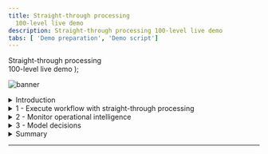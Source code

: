 ```yaml
---
title: Straight-through processing
  100-level live demo
description: Straight-through processing 100-level live demo
tabs: [ 'Demo preparation', 'Demo script']
---
```


  <span>
    Straight-through processing <br/> 100-level live demo
  </span> );

![banner](./images/BA_STP_100_Script_GitHub_banner_8-3-21_short.jpg)

<span id="top"></span>

<details>

<summary>Introduction</summary>
<br/>

Welcome to the straight-through processing demonstration.

<br/>

Today, I will demonstrate how the IBM Cloud Pak for Business Automation supports straight-through processing to automate customer refund requests quickly and easily. We’ll take advantage of the Pak’s workflow and decision management features - along with its operational intelligence capabilities - to show how business users can lead the effort to transform customer service. Let’s get started.

<br/>

**[Go to top](#top)**

</details>

<details>
<summary>1 - Execute workflow with straight-through processing</summary>
<br/>

| **1.1 - Refund request approved** |   |
| :---         | :--- |
| **Action**             | 1 - Go to Focus Corp's **Your Returns and Refunds** page. <br/> <br/> 2 - Click to select an order. Of the three orders that display, click on the refund request ending in '**AP**.' Click **Submit Request** to process the refund. The process executes and generates a refund-approved result. |
| **Narration**      | **Action 1** <br/> <br/> Let’s look at how straight-through processing transforms the refund process. <br/> <br/> **Action 2** <br/> <br/> In this first example, when the customer submits the refund request, the criteria is evaluated by the refund decision, and the approval is granted in real time, avoiding a time-consuming manual investigation. |
| **Screenshot** | Action 2 <br/> ![Step_1.1_action_2](./images/Step_4.1_action_2.png) <br/> ![Step_1.1_action_2_1](./images/Step_4.1_action_3.png) <br/> <br/> Results screen <br/> ![Step_1.1_results_screen](./images/Step_4.1_results_screen.png) |

| **1.2 - Refund request denied** |   |
| :---         | :--- |
| **Action**             | 1 -	Click on **Submit Another Refund Request**. <br/> <br/> 2 - Click to select an order. Of the three orders that display, click on the refund request ending in '**DE**.' Click **Submit Request** to process the refund. The process executes and generates a refund-denied result. |
| **Narration**      | **Action 1** <br/> <br/> Let’s look at a second example. <br/> <br/> **Action 2** <br/> <br/> This one did not meet our criteria and resulted in a denial because it was outside the time window. While this refund request resulted in a denial, it is still straight-through processing because there is no manual work. |
| **Screenshot** | Action 1 <br/> ![Step_1.2_action_1](./images/Step_4.2_action_1.png) <br/> <br/> Action 2 <br/> ![Step_1.2_action_2](./images/Step_4.2_action_2.png) <br/> ![Step_1.2_action_2_1](./images/Step_4.2_action_3.png) <br/> <br/> Results screen <br/> ![Step_1.2_results_screen](./images/Step_4.2_results_screen.png) |

| **1.3 - Refund request requires manual investigation** |   |
| :---         | :--- |
| **Action**             | 1 - Click on **Submit Another Refund Request**. <br/> <br/> 2 -	Click to select an order. Of the three orders that display, click on the refund request ending in ‘**MA**.’ Click **Submit Request** to process the refund. The process executes and generates a refund investigation result. |
| **Narration**      | **Action 1** <br/> <br/> But what if the business rules determine this request requires investigation? <br/> <br/> **Action 2** <br/> <br/> In that case, workflow would route the request to our customer service agent to do the investigation. |
| **Screenshot** | Action 1 <br/> ![Step_1.3_action_1](./images/Step_4.3_action_1.png) <br/> <br/> Action 2 <br/> ![Step_1.3_action_2](./images/Step_4.3_action_2.png) <br/> ![Step_1.3_action_2_1](./images/Step_4.3_action_3.png) <br/> <br/> Results screen <br/> ![Step_1.3_results_screen](./images/Step_4.3_results_screen.png) |

<br/>

**[Go to top](#top)**

</details>

<details>
<summary>2 - Monitor operational intelligence</summary>
<br/>

| **2.1 - Review the refund dashboard** |   |
| :---         | :--- |
| **Action**             | 1 - Click on the **Refund Dashboard** tab, which you opened in the demo preparation. In this step, you are just speaking to the displayed dashboard. |
| **Narration**      | **Action 1** <br/> <br/> Let’s look at the refund dashboard to see how much straight-through processing we’ve achieved. So far, the percentage of manually processed requests is still above 70%, with the average manual investigation taking over two hours. <br/> <br/> Let’s look at what’s behind this dashboard. <br/> <br/> First, as the refund process runs, the system can collect and process historical data and make it available for visualization. <br/> <br/> Next, we provide the Business Performance Center, a no-code monitoring application for the IBM Cloud Pak for Business Automation. Dashboards can be designed and shared in minutes that provide insight into important business activities and processes. You can prepare, track, and design visualizations of metrics, key performance indicators (KPIs), and other measurements of business performance in customizable dashboards. <br/> <br/> Additionally, the historical data can be used to feed a data lake to apply machine learning to our automations. For example, to make even more sophisticated refund decisions, we could use a data lake to incorporate machine learning into our refund process. The Cloud Pak for Business Automation includes some machine learning samples to help you get started. |
| **Screenshot** | Action 1 <br/> ![Step_2.1_action_1](./images/Step_5.1_action_1.png) |

<br/>

**[Go to top](#top)**

</details>

<details>
<summary>3 - Model decisions</summary>
<br/>

| **3.1 - Review the refund approval decision model** |   |
| :---         | :--- |
| **Action**             | 1 - Go to your **Decision Center**, having already logged in with your credentials if necessary. <br/> <br/> 2 - Click on the decision service named **Refund Processing**. <br/> <br/> 3 - When the **Refund Processing** decision screen appears, click on **main**. <br/> <br/> 4 - The next screen has several blue tabs at the top. Click on **Decision Model**. <br/> <br/> 5 - Click on **Validate Time Window** in the decision diagram. <br/> <br/> 6 - Click on **Validate Time Window** in the Decision Logic section on the left side of the screen. Note: This opens a rule table based on the refund reason, day since order, and goods condition. <br/> <br/> 7 - Close the **Validate Time Window** table. <br/> <br/> 8 - Click on **Validate Type of Goods** in the decision diagram. <br/> <br/> 9 - Click on **Validate Type of Goods** in the Decision Logic section on the left side of the screen. Note: This opens a rule table based on goods type and goods condition. <br/> <br/> 10 - Close the **Validate Type of Goods** window. <br/> <br/> 11 - Click on **Final Refund Decision** in the decision diagram. <br/> <br/> 12 - Click on **Manual Decision** in the Decision Logic section on the left side of the screen. Note: This opens a rule script based on goods type and goods condition. <br/> <br/> 13 - Close the **Manual Decision** rule logic window. |
| **Narration**      | Let’s look at how the business analyst can create and manage business rules to further increase straight-through processing. The business rules replicate how experts make refund decisions. <br/> <br/> Using no-code decision modeling, business analysts can easily author and test refund decision criteria. <br/> <br/> **Actions 1-4** <br/> <br/> This is the decision model for the refund request decision service. A decision model uses a diagram to break the decision down into sub-decisions, which all contribute to the final refund decision. <br/> <br/> **Actions 5-7** <br/> <br/> To automate the refund request process, we’ve used two decision tables. A decision table groups rules that have similar conditions and actions but use different thresholds. <br/> <br/> The first decision table considers the customer’s reason for return, the days since delivery, and the condition of the item. These are the same criteria that a customer service agent would have used to make a refund request decision, but now, the decision is automated and executes in real time. <br/> <br/> **Actions 8-10** <br/> <br/> The second sub-decision has a table that considers the type of item being returned. <br/> <br/> **Actions 11-13** <br/> <br/> We’ve combined the two sub-decisions to make the final response using a simple text rule. <br/> <br/> Business analysts can change the rules to achieve higher levels of straight-through processing or to adapt to changing business conditions. |
| **Screenshot** | Action 2 <br/> ![Step_3.1_action_2](./images/Step_6.1_action_2.png) <br/> <br/> Action 3 <br/> ![Step_3.1_action_3](./images/Step_6.1_action_3.png) <br/> <br/> Action 4 <br/> ![Step_3.1_action_4](./images/Step_6.1_action_4.png) <br/> <br/> Action 5 <br/> ![Step_3.1_action_5](./images/Step_6.1_action_5.png) <br/> <br/> Action 6 <br/> ![Step_3.1_action_6](./images/Step_6.1_action_6.png) <br/> <br/> Action 7 <br/> ![Step_3.1_action_7](./images/Step_6.1_action_7.png) <br/> <br/> Action 8 <br/> ![Step_3.1_action_8](./images/Step_6.1_action_8.png) <br/> <br/> Action 9 <br/> ![Step_3.1_action_9](./images/Step_6.1_action_9.png) <br/> <br/> Action 10 <br/> ![Step_3.1_action_10](./images/Step_6.1_action_10.png) <br/> <br/> Action 11 <br/> ![Step_3.1_action_11](./images/Step_6.1_action_11.png) <br/> <br/> Action 12 <br/> ![Step_3.1_action_12](./images/Step_6.1_action_12.png) <br/> <br/> Action 13 <br/> ![Step_3.1_action_13](./images/Step_6.1_action_13.png) |

<br/>

**[Go to top](#top)**

</details>

<details>
<summary>Summary</summary>
<br/>

Using the Cloud Pak for Business Automation, we had all the capabilities needed to significantly reduce the amount of manual refund processing. We combined workflow and decision automation to increase straight-through processing, which resulted in a lower average completion time, lower costs, and more consistent customer communication throughout the process.

<br/>

**[Go to top](#top)**

</details>

***
